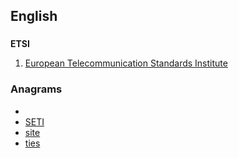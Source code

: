 {{also|etsi}}
==English==

==={{abbreviation}}===
'''ETSI'''

# [[w:European Telecommunication Standards Institute|European Telecommunication Standards Institute]]

===Anagrams===
* {{alphagram|eist}}
* [[SETI#English|SETI]]
* [[site#English|site]]
* [[ties#English|ties]]